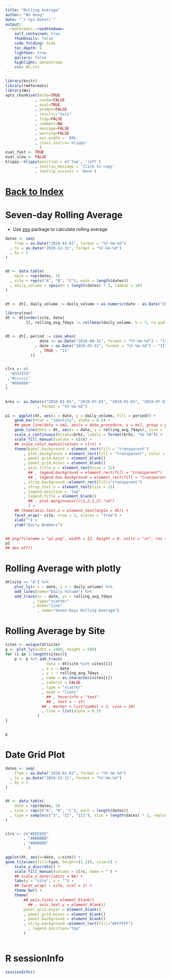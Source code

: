 ```yaml
---
title: "Rolling Average"
author: "Wu Gong"
date: "`r Sys.Date()`"
output:
  rmdformats::readthedown:
    self_contained: true
    thumbnails: false
    code_folding: hide
    toc_depth: 6
    lightbox: true
    gallery: false
    highlight: monochrome
    css: Wu.css
---
```



	
```r
library(knitr)
library(rmdformats)
library(Wu)
opts_chunk$set(echo=TRUE
             , cache=FALSE
             , eval=TRUE
             , prompt=FALSE
             , results="asis"
             , tidy=FALSE
             , comment=NA
             , message=FALSE
             , warning=FALSE
             , out.width = '80%'
             , class.source='klippy'
               )
eval_fast <- TRUE
eval_slow <- FALSE
klippy::klippy(position = c('top', 'left')
             , tooltip_message = 'Click to copy'
             , tooltip_success = 'Done')
```




# [Back to Index](index.html)



# Seven-day Rolling Average

 * Use [zoo](https://cran.r-project.org/web/packages/zoo/index.html) package to calculate rolling average

```r

dates <- seq(
    from = as.Date("2018-01-01", format = "%Y-%m-%d")
  , to = as.Date("2020-12-31", format = "%Y-%m-%d")
  , by = 1
)


dt <- data.table(
    date = rep(dates, 3)
  , site = rep(c("A", "B", "C"), each = length(dates))
  , daily_volume = rpois(n = length(dates) * 3, lambda = 10)
)


dt <- dt[, daily_volume := daily_volume + as.numeric(date - as.Date("2018-01-01", format = "%Y-%m-%d")) / 60]

library(zoo)
dt <- dt[order(site, date)
         ][, rolling_avg_7days := rollmean(daily_volume, k = 7, na.pad = TRUE, align = "right"), by = .(site)]


dt <- dt[, period := case_when(
               date <= as.Date("2018-08-31", format = "%Y-%m-%d") ~ "I"
             , date > as.Date("2020-03-31", format = "%Y-%m-%d") ~ "III"
               , TRUE ~ "II"
           )]


clrs <- c(
  "#333333"
 ,"#cccccc"
, "#666666"
)


brks <- as.Date(c("2018-01-01", "2018-07-01", "2019-01-01", "2019-07-01", "2020-01-01", "2020-07-01")
              , format = "%Y-%m-%d")

p1 <- ggplot(dt, aes(x = date, y = daily_volume, fill = period)) +
    geom_bar(stat = "identity", alpha = 0.6) +
    ## geom_line(data = sm2, aes(x = date_procedure, y = mv7, group = period, color = period), size = 1, alpha = 1) +
    geom_line(data = dt, aes(x = date, y = rolling_avg_7days), size = 1, alpha = 0.8) +
    scale_x_continuous(breaks=brks, labels = format(brks, "%b %d")) +
    scale_fill_manual(values = clrs) +
    ## scale_color_manual(values = clrs) +
    theme(panel.background = element_rect(fill = "transparent")
        , plot.background = element_rect(fill = "transparent", color = NA)
        , panel.grid.major = element_blank()
        , panel.grid.minor = element_blank()
        , axis.title.y = element_text(size = 12)
          ## , legend.background = element_rect(fill = "transparent")
          ## , legend.box.background = element_rect(fill = "transparent")
        , strip.background =element_rect(fill="transparent")
        , strip.text.x = element_text(size = 15)
        , legend.position = 'top'
        , legend.title = element_blank()
          ## , plot.margin=unit(c(1,2,1,2),"cm")
          ) +
    ## theme(axis.text.x = element_text(angle = 45)) + 
    facet_wrap(~ site, nrow = 3, scales = "free") +
    xlab("") +
    ylab("Daily Numbers")


## png(filename = "p1.png", width = 12, height = 6, units = "in", res = 300)
p1
## dev.off()

```

# Rolling Average with plotly

```r

dt[site == "A"] %>%
    plot_ly(x = ~ date, y = ~ daily_volume) %>%
    add_lines(name="Daily Volume") %>%
    add_trace(x= ~ date, y= ~ rolling_avg_7days
            , type="scatter"
            , mode="line"
              , name="Seven-Days Rolling Average")

```

# Rolling Average by Site

```r

sites <- unique(dt$site)
p <- plot_ly(width = 1400, height = 600)
for (i in 1:length(sites)){
    p <- p %>% add_trace(
                  data = dt[site %in% sites[i]]
                , x = ~ date
                , y = ~ rolling_avg_7days
                , name = as.character(sites[i])
                , inherit = FALSE
                , type = "scatter"
                , mode = "lines"
                  ## , hoverinfo = "text"
                  ## , text = ~ str
                ## , marker = list(symbol = 2, size = 10)
                , line = list(alpha = 0.5)
              ) 
}


p

```


# Date Grid Plot


```r
dates <- seq(
    from = as.Date("2018-01-01", format = "%Y-%m-%d")
  , to = as.Date("2020-12-31", format = "%Y-%m-%d")
  , by = 1
)


dt <- data.table(
    date = rep(dates, 3)
  , site = rep(c("A", "B", "C"), each = length(dates))
  , type = sample(c("I", "II", "III"), size = length(dates) * 3, replace = TRUE, prob = c(0.8, 0.15, 0.05))
)


clrs <- c("#EEEEEE"
        , "#BBBBBB"
        , "#000000"
          )

ggplot(dt, aes(x=date, y=site)) +
geom_tile(aes(fill=type, height=(1.2)), size=1) +
    scale_y_discrete() +
    scale_fill_manual(values = clrs, name = "") +
    ## scale_x_date(limits = NA) + 
    labs(y = "site", x = "") + 
    ## facet_wrap( ~ site, ncol = 1) + 
    theme_bw() +
    theme(
        ## axis.ticks = element_blank()
          ## , axis.text.y = element_blank()
        panel.grid.major = element_blank()
        , panel.grid.minor = element_blank()
        , panel.background = element_blank()
        , strip.background =element_rect(fill="#FFFFFF")
          , legend.position="top"
        )
        
```

# R sessionInfo

```r
sessionInfo()

```
